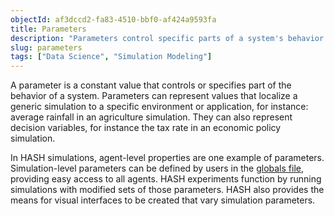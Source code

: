 ```yaml
---
objectId: af3dccd2-fa83-4510-bbf0-af424a9593fa
title: Parameters
description: "Parameters control specific parts of a system's behavior."
slug: parameters
tags: ["Data Science", "Simulation Modeling"]
---
```


A parameter is a constant value that controls or specifies part of the behavior of a system. Parameters can represent values that localize a generic simulation to a specific environment or application, for instance: average rainfall in an agriculture simulation. They can also represent decision variables, for instance the tax rate in an economic policy simulation.

In HASH simulations, agent-level properties are one example of parameters. Simulation-level parameters can be defined by users in the [globals file](https://hash.dev/docs/simulations/create/configuration), providing easy access to all agents. HASH experiments function by running simulations with modified sets of those parameters. HASH also provides the means for visual interfaces to be created that vary simulation parameters.
